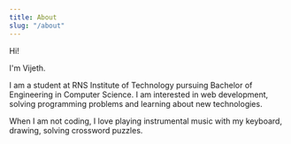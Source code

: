 ```yaml
---
title: About
slug: "/about"
---
```


Hi!

I'm Vijeth.

I am a student at RNS Institute of Technology pursuing Bachelor of Engineering in Computer Science.
I am interested in web development, solving programming problems and learning about new technologies.

When I am not coding, I love playing instrumental music with my keyboard, drawing, solving crossword puzzles.   

